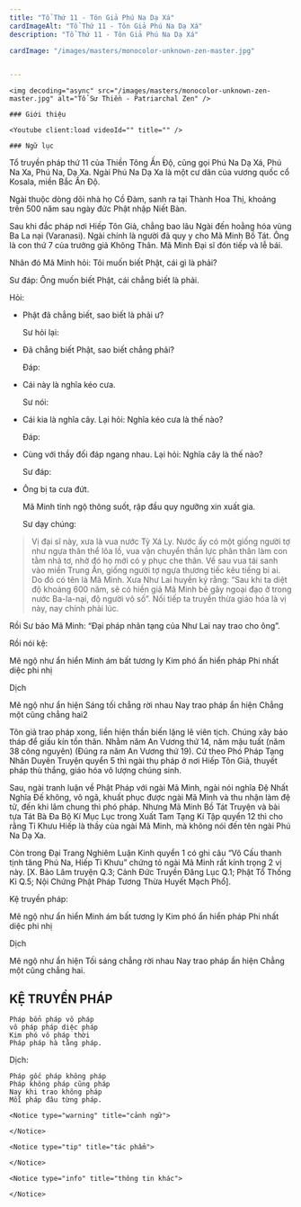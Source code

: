 ```yaml
---
title: "Tổ Thứ 11 - Tôn Giả Phú Na Dạ Xá"
cardImageAlt: "Tổ Thứ 11 - Tôn Giả Phú Na Dạ Xá"
description: "Tổ Thứ 11 - Tôn Giả Phú Na Dạ Xá"

cardImage: "/images/masters/monocolor-unknown-zen-master.jpg"


---
```


<div className="grid xl:grid-cols-8 lg:grid-cols-8 md:grid-cols-2 sm:grid-cols-2 xs:grid-cols-1 gap-8 bg-body dark:bg-darkmode-body">

  <div className="lg:col-span-3 md:col-span-1">

    <img decoding="async" src="/images/masters/monocolor-unknown-zen-master.jpg" alt="Tổ Sư Thiền - Patriarchal Zen" />

    ### Giới thiệu

    <Youtube client:load videoId="" title="" />

  </div>

  <div className="lg:col-span-5 md:col-span-1">

    ### Ngữ lục

  Tổ truyền pháp thứ 11 của Thiền Tông Ấn Độ, cũng gọi Phú Na Dạ Xá, Phú Na Xa, Phú Na, Dạ Xa.
  Ngài Phú Na Dạ Xa là một cư dân của vương quốc cổ Kosala, miền Bắc Ấn Độ.

  Ngài thuộc dòng dõi nhà họ Cồ Đàm, sanh ra tại Thành Hoa Thị, khoảng trên 500 năm sau ngày đức Phật nhập Niết Bàn.

  Sau khi đắc pháp nơi Hiếp Tôn Giả, chẳng bao lâu Ngài đến hoằng hóa vùng Ba La nại (Varanasi).
  Ngài chính là người đã quy y cho Mã Minh Bồ Tát. Ông là con thứ 7 của trưởng giả Không Thân.
  Mã Minh Đại sĩ đón tiếp và lễ bái.

  Nhân đó Mã Minh hỏi: Tôi muốn biết Phật, cái gì là phải?

  Sư đáp: Ông muốn biết Phật, cái chẳng biết là phải.

  Hỏi:
- Phật đã chẳng biết, sao biết là phải ư?

  Sư hỏi lại:
- Đã chẳng biết Phật, sao biết chẳng phải?

  Đáp:
- Cái này là nghĩa kéo cưa.

  Sư nói:
- Cái kia là nghĩa cây. Lại hỏi: Nghĩa kéo cưa là thế nào?

  Đáp:
- Cùng với thầy đối đáp ngang nhau. Lại hỏi: Nghĩa cây là thế nào?

  Sư đáp:
- Ông bị ta cưa đứt.

  Mã Minh tỉnh ngộ thông suốt, rập đầu quy ngưỡng xin xuất gia.

  Sư dạy chúng:

> Vị đại sĩ này, xưa là vua nước Tỳ Xá Ly. Nước ấy có một giống người tợ như ngựa thân thể lõa lồ, vua vận chuyển thần lực phân thân làm con tằm nhả tơ, nhờ đó họ mới có y phục che thân. Về sau vua tái sanh vào miền Trung Ấn, giống người tợ ngựa thương tiếc kêu tiếng bi ai. Do đó có tên là Mã Minh.
  Xưa Như Lai huyền ký rằng: “Sau khi ta diệt độ khoảng 600 năm, sẽ có hiền giả Mã Minh bẻ gãy ngoại đạo ở trong nước Ba-la-nại, độ người vô số”.
  Nối tiếp ta truyền thừa giáo hóa là vị này, nay chính phải lúc.

  Rồi Sư bảo Mã Minh: “Đại pháp nhãn tạng của Như Lai nay trao cho ông”.

  Rồi nói kệ:

  Mê ngộ như ẩn hiển
  Minh ám bất tương ly
  Kim phó ẩn hiển pháp
  Phi nhất diệc phi nhị

  Dịch

  Mê ngộ như ẩn hiện
  Sáng tối chẳng rời nhau
  Nay trao pháp ẩn hiện
  Chẳng một cũng chẳng hai2

  Tôn giả trao pháp xong, liền hiện thần biến lặng lẽ viên tịch. Chúng xây bảo tháp để giấu kín tồn thân.
  Nhằm năm An Vương thứ 14, năm mậu tuất (năm 38 công nguyên) (Đúng ra năm An Vương thứ 19).
  Cứ theo Phó Pháp Tạng Nhân Duyên Truyện quyển 5 thì ngài thụ pháp ở nơi Hiếp Tôn Giả, thuyết pháp thù thắng, giáo hóa vô lượng chúng sinh.

  Sau, ngài tranh luận về Phật Pháp với ngài Mã Minh, ngài nói nghĩa Đệ Nhất Nghĩa Đế không, vô ngã, khuất phục được ngài Mã Minh và thu nhận làm đệ tử, đến khi lâm chung thì phó pháp.
  Nhưng Mã Minh Bồ Tát Truyện và bài tựa Tát Bà Đa Bộ Kí Mục Lục trong Xuất Tam Tạng Kí Tập quyển 12 thì cho rằng Tỉ Khưu Hiếp là thầy của ngài Mã Minh, mà không nói đến tên ngài Phú Na Dạ Xa.

  Còn trong Đại Trang Nghiêm Luận Kinh quyển 1 có ghi câu “Vô Cấu thanh tịnh tăng Phú Na, Hiếp Tỉ Khưu” chứng tỏ ngài Mã Minh rất kính trọng 2 vị này.
  [X. Bảo Lâm truyện Q.3; Cảnh Đức Truyền Đăng Lục Q.1; Phật Tổ Thống Kỉ Q.5; Nội Chứng Phật Pháp Tương Thừa Huyết Mạch Phổ].

  Kệ truyền pháp:

  Mê ngộ như ẩn hiển
  Minh ám bất tương ly
  Kim phó ẩn hiển pháp
  Phi nhất diệc phi nhị

  Dịch

  Mê ngộ như ẩn hiện
  Tối sáng chẳng rời nhau
  Nay trao pháp ẩn hiện
  Chẳng một cũng chẳng hai.

<h2>KỆ TRUYỀN PHÁP</h2>

    Pháp bổn pháp vô pháp
    vô pháp pháp diệc pháp
    Kim phó vô pháp thời
    Pháp pháp hà tằng pháp.

Dịch:

    Pháp gốc pháp không pháp
    Pháp không pháp cũng pháp
    Nay khi trao không pháp
    Mỗi pháp đâu từng pháp.

    <Notice type="warning" title="cảnh ngữ">

    </Notice>

    <Notice type="tip" title="tác phẩm">

    </Notice>

    <Notice type="info" title="thông tin khác">

    </Notice>

  </div>

</div>

